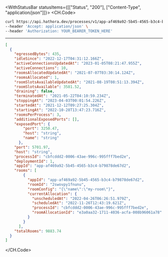 

<WithStatusBar statusItems={[["Status", "200"], ["Content-Type", "application/json"]]}>
  <CH.Code>
  ```bash Example Request
  curl https://api.hathora.dev/processes/v1/app-af469a92-5b45-4565-b3c4-b79878de67d2/list/running \
--header 'Accept: application/json' \
--header 'Authorization: YOUR_BEARER_TOKEN_HERE'
  ```
  ---

  ```json Example Response
  [
    {
      "egressedBytes": 435,
      "idleSince": "2022-12-17T04:31:12.166Z",
      "activeConnectionsUpdatedAt": "2023-01-05T08:21:47.955Z",
      "activeConnections": 10,
      "roomsAllocatedUpdatedAt": "2021-07-07T03:30:14.124Z",
      "roomsAllocated": 1,
      "roomSlotsAvailableUpdatedAt": "2021-08-19T08:51:13.394Z",
      "roomSlotsAvailable": 3581.52,
      "draining": false,
      "terminatedAt": "2021-05-22T04:10:59.234Z",
      "stoppingAt": "2023-04-03T00:01:54.226Z",
      "startedAt": "2021-12-12T09:27:25.304Z",
      "startingAt": "2022-10-28T13:47:23.716Z",
      "roomsPerProcess": 3,
      "additionalExposedPorts": [],
      "exposedPort": {
          "port": 3250.47,
          "host": "string",
          "name": "string"
        },
      "port": 5701.97,
      "host": "string",
      "processId": "cbfcddd2-0006-43ae-996c-995fff7bed2e",
      "deploymentId": 1,
      "appId": "app-af469a92-5b45-4565-b3c4-b79878de67d2",
      "rooms": [
          {
            "appId": "app-af469a92-5b45-4565-b3c4-b79878de67d2",
            "roomId": "2swovpy1fnunu",
            "roomConfig": "{\"name\":\"my-room\"}",
            "currentAllocation": {
              "unscheduledAt": "2022-04-26T06:26:51.979Z",
              "scheduledAt": "2022-11-26T12:43:19.621Z",
              "processId": "cbfcddd2-0006-43ae-996c-995fff7bed2e",
              "roomAllocationId": "e3a0aa32-1711-4036-acfa-008b96061a78"
            }
          }
        ],
      "totalRooms": 9883.74
    }
  ]
  ```
  </CH.Code>
</WithStatusBar>
